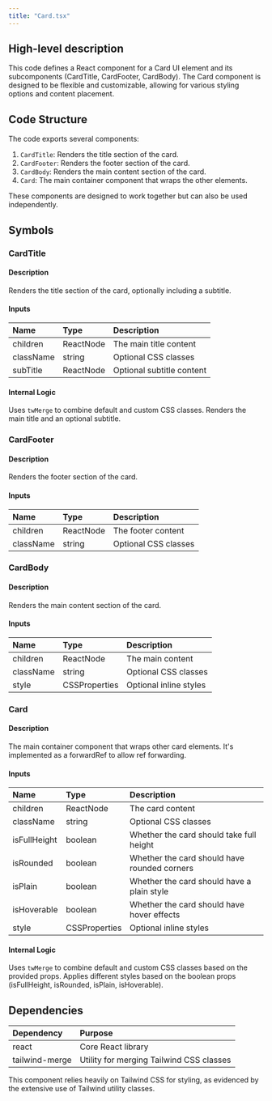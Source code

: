 ```yaml
---
title: "Card.tsx"
---
```


## High-level description
This code defines a React component for a Card UI element and its subcomponents (CardTitle, CardFooter, CardBody). The Card component is designed to be flexible and customizable, allowing for various styling options and content placement.

## Code Structure
The code exports several components:
1. `CardTitle`: Renders the title section of the card.
2. `CardFooter`: Renders the footer section of the card.
3. `CardBody`: Renders the main content section of the card.
4. `Card`: The main container component that wraps the other elements.

These components are designed to work together but can also be used independently.

## Symbols

### CardTitle
#### Description
Renders the title section of the card, optionally including a subtitle.

#### Inputs
| Name | Type | Description |
|:-----|:-----|:------------|
| children | ReactNode | The main title content |
| className | string | Optional CSS classes |
| subTitle | ReactNode | Optional subtitle content |

#### Internal Logic
Uses `twMerge` to combine default and custom CSS classes. Renders the main title and an optional subtitle.

### CardFooter
#### Description
Renders the footer section of the card.

#### Inputs
| Name | Type | Description |
|:-----|:-----|:------------|
| children | ReactNode | The footer content |
| className | string | Optional CSS classes |

### CardBody
#### Description
Renders the main content section of the card.

#### Inputs
| Name | Type | Description |
|:-----|:-----|:------------|
| children | ReactNode | The main content |
| className | string | Optional CSS classes |
| style | CSSProperties | Optional inline styles |

### Card
#### Description
The main container component that wraps other card elements. It's implemented as a forwardRef to allow ref forwarding.

#### Inputs
| Name | Type | Description |
|:-----|:-----|:------------|
| children | ReactNode | The card content |
| className | string | Optional CSS classes |
| isFullHeight | boolean | Whether the card should take full height |
| isRounded | boolean | Whether the card should have rounded corners |
| isPlain | boolean | Whether the card should have a plain style |
| isHoverable | boolean | Whether the card should have hover effects |
| style | CSSProperties | Optional inline styles |

#### Internal Logic
Uses `twMerge` to combine default and custom CSS classes based on the provided props. Applies different styles based on the boolean props (isFullHeight, isRounded, isPlain, isHoverable).

## Dependencies
| Dependency | Purpose |
|:-----------|:--------|
| react | Core React library |
| tailwind-merge | Utility for merging Tailwind CSS classes |

This component relies heavily on Tailwind CSS for styling, as evidenced by the extensive use of Tailwind utility classes.
